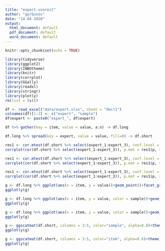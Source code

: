 ```yaml
---
title: "expert-usereit"
author: "gorbunov"
date: "14 04 2020"
output:
  html_document: default
  pdf_document: default
  word_document: default
---
```


```r
knitr::opts_chunk$set(echo = TRUE)
```

```r
library(tidyverse)
library(ggplot2)
library(INBOtheme)
library(knitr)
library(corrplot)
library(GGally)
library(readxl)
library(stringr)
library(plotly)
rm(list = ls())
```

```r
df <- read_excel("data/expert.xlsx", sheet = "Лист1")
colnames(df)[1:2] <- c("expert", "sample")
df$expert <- paste0("expert_", df$expert)

df %>% gather(key = item, value = value, а:л) -> df.long

df.long %>% spread(key = expert, value = value, fill=0) -> df.short

res1 <- cor.mtest(df.short %>% select(expert_1:expert_3), conf.level = .95, method = "pearson")
corrplot(cor(df.short %>% select(expert_1:expert_3)), p.mat = res1$p, sig.level = .05)
```

```r
res1 <- cor.mtest(df.short %>% select(expert_1:expert_3), conf.level = .95, method = "spearman")
corrplot(cor(df.short %>% select(expert_1:expert_3)), p.mat = res1$p, sig.level = .05)
```

```r
res1 <- cor.mtest(df.short %>% select(expert_1:expert_3), conf.level = .95, method = "kendall")
corrplot(cor(df.short %>% select(expert_1:expert_3)), p.mat = res1$p, sig.level = .05)
```

```r
g <- df.long %>% ggplot(aes(x = item, y = value))+geom_point()+facet_grid(expert~sample)+theme_elsevier(base_size = 12, base_family = "")
ggplotly(g)

g <- df.long %>% ggplot(aes(x = item, y = value, color = sample))+geom_point()
ggplotly(g)

g <- df.long %>% ggplot(aes(x = item, y = value, color = sample))+geom_boxplot()
ggplotly(g)

g <- ggscatmat(df.short, columns = 3:5, color="sample", alpha=0.8)+theme_elsevier(base_size = 12, base_family = "")
ggplotly(g)

g <- ggscatmat(df.short, columns = 3:5, color="item", alpha=0.8)+theme_elsevier(base_size = 12, base_family = "")
ggplotly(g)
```